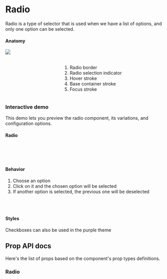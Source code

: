 


<Meta title="Components/Radio" />

<div class="docs-title">
  <div>
    <h1 class="docs-title__text">Radio</h1>
  </div>
</div>

<div class="docs-content">
    <p>Radio is a type of selector that is used when we have a list of options, and only one option can be selected.
    </p>

<h4>Anatomy</h4>
<div class="columns">
    <div class="column">
        <img src="docs/radio/radio-anatomy.png" />
    </div>
    <div class="column">
        <br />
        <br />
        <ol>
         <li>Radio border</li>
         <li>Radio selection indicator</li>
         <li>Hover stroke</li>
         <li>Base container stroke</li>
         <li>Focus stroke</li>
        </ol>
    </div>
</div>

### Interactive demo
  This demo lets you preview the radio component, its variations, and configuration options.
  <Preview>
    <Story name="InteractiveDemo">
      <Fragment>
        <RadioPlayground />
      </Fragment>
    </Story>
  </Preview>


#### Radio


<Preview>
  <Story name="Radio">
    <Fragment>
        <Radio id="radio-1" label="Idle" name="radio"/>
        <br />
        <Radio id="radio-2" label="Idle" name="radio" />
        <br />
        <Radio id="radio-3" label="Disabled" name="radio" disabled/>
         <br />
        <Radio id="radio-4" label="Disabled" name="radio-disabled" checked disabled/>
    </Fragment>
  </Story>
</Preview>

#### Behavior
1. Choose an option
2. Click on it and the chosen option will be selected
3. If another option is selected, the previous one will be deselected
<br />
<br />

#### Styles
Checkboxes can also be used in the purple theme
<Preview>
  <Story name="Styles">
  <Fragment>
    <Radio className="lab-radio--purple" id="radio-5" label="Idle" name="radio2"/>
    <br />
    <Radio className="lab-radio--purple" id="radio-6" label="Idle" name="radio2" />
  </Fragment>
  </Story>
</Preview>

## Prop API docs

  Here's the list of props based on the component's prop types definitions.
  ### Radio
  <Props of={Radio} />

</div>
